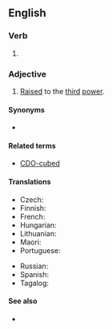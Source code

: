 ==English==

===Verb===
{{head|en|verb form}}

# {{en-past of|cube}}

===Adjective===
{{en-adj|-}}

# {{lb|en|mathematics}} [[raise|Raised]] to the [[third]] [[power]].

====Synonyms====
* {{l|mul|³}}

====Related terms====
* [[CDO-cubed]]

====Translations====
{{trans-top|raised to the third power}}
* Czech: {{t|cs|na třetí}}
* Finnish: {{t|fi|kolmanteen}} {{qual|always after the thing it describes}}
* French: {{t|fr|au cube}}
* Hungarian: {{t|hu|a köbön}}
* Lithuanian: {{t|lt|kubu}}
* Maori: {{t|mi|pūtoru }}
* Portuguese: {{t|pt|ao cubo}}
{{trans-mid}}
* Russian: {{t|ru|в ку́бе|sc=Cyrl}}
* Spanish: {{t|es|[[al]] [[cubo]]}}
* Tagalog: {{t|tl|binuok}}
{{trans-bottom}}

====See also====
* {{l|en|squared}}

{{c|en|Three}}
